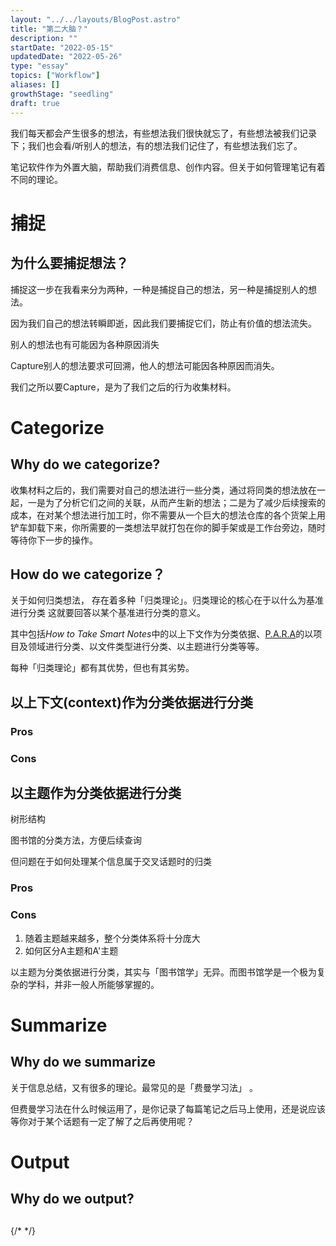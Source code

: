 ```yaml
---
layout: "../../layouts/BlogPost.astro"
title: "第二大脑？"
description: ""
startDate: "2022-05-15"
updatedDate: "2022-05-26"
type: "essay"
topics: ["Workflow"]
aliases: []
growthStage: "seedling"
draft: true
---
```


我们每天都会产生很多的想法，有些想法我们很快就忘了，有些想法被我们记录下；我们也会看/听别人的想法，有的想法我们记住了，有些想法我们忘了。

笔记软件作为外置大脑，帮助我们消费信息、创作内容。但关于如何管理笔记有着不同的理论。

# 捕捉

## 为什么要捕捉想法？
捕捉这一步在我看来分为两种，一种是捕捉自己的想法，另一种是捕捉别人的想法。

因为我们自己的想法转瞬即逝，因此我们要捕捉它们，防止有价值的想法流失。

别人的想法也有可能因为各种原因消失

Capture别人的想法要求可回溯，他人的想法可能因各种原因而消失。

我们之所以要Capture，是为了我们之后的行为收集材料。

# Categorize
## Why do we categorize?
收集材料之后的，我们需要对自己的想法进行一些分类，通过将同类的想法放在一起，一是为了分析它们之间的关联，从而产生新的想法；二是为了减少后续搜索的成本，在对某个想法进行加工时，你不需要从一个巨大的想法仓库的各个货架上用铲车卸载下来，你所需要的一类想法早就打包在你的脚手架或是工作台旁边，随时等待你下一步的操作。

## How do we categorize？

关于如何归类想法， 存在着多种「归类理论」。归类理论的核心在于以什么为基准进行分类
这就要回答以某个基准进行分类的意义。


其中包括*How to Take Smart Notes*中的以上下文作为分类依据、[P.A.R.A](https://fortelabs.co/blog/para/)的以项目及领域进行分类、以文件类型进行分类、以主题进行分类等等。

[^1]: 我并不确定用“以上下文作为分类依据”是否能够概括Zettelkasten。
[^2]: 比如将笔记分为反垄断法、反不正当竞争法，然后反垄断法细分经营者集中、垄断协议等，反不正当竞争法下面再细分商业贿赂、虚假宣传等等。

每种「归类理论」都有其优势，但也有其劣势。

## 以上下文(context)作为分类依据进行分类

### Pros

### Cons

## 以主题作为分类依据进行分类
树形结构

图书馆的分类方法，方便后续查询

但问题在于如何处理某个信息属于交叉话题时的归类

### Pros

### Cons
1. 随着主题越来越多，整个分类体系将十分庞大
2. 如何区分A主题和A'主题

以主题为分类依据进行分类，其实与「图书馆学」无异。而图书馆学是一个极为复杂的学科，并非一般人所能够掌握的。

# Summarize

## Why do we summarize
关于信息总结，又有很多的理论。最常见的是「费曼学习法」 。

但费曼学习法在什么时候运用了，是你记录了每篇笔记之后马上使用，还是说应该等你对于某个话题有一定了解了之后再使用呢？

# Output 
## Why do we output?

## 

{/* <References>
<ReferencesLink
    title="12 Steps to Build a Second Brain"
    author="Tiago Forte"
    href="https://fortelabs.co/blog/12-steps-to-build-a-second-brain/"
/>
<ReferencesLink
    title="The PARA Method: A Universal System for Organizing Digital Information"
    author="Tiago Forte"
    href="https://fortelabs.co/blog/para/"
/>
<ReferencesLink
    title="P.A.R.A的Notion实践"
    author="Tiago Forte, Plidezus"
    href="https://www.notion.so/P-A-R-A-Notion-19909e5aac3049d887197dcfb1e97fd5"
/>
<ReferencesLink
    title="How To Take Smart Notes: 10 Principles to Revolutionize Your Note-Taking and Writing"
    author="Tiago Forte"
    href="https://fortelabs.co/blog/how-to-take-smart-notes/"
/>
<ReferencesLink
    title="How to Take Smart Notes Official Website"
    author=""
    href="https://takesmartnotes.com/"
/>
</References> */}